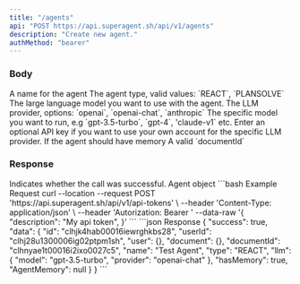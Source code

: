```yaml
---
title: "/agents"
api: "POST https://api.superagent.sh/api/v1/agents"
description: "Create new agent."
authMethod: "bearer"
---
```


### Body

<ParamField body="name" type="string">
  A name for the agent
</ParamField>
<ParamField body="type" type="string">
  The agent type, valid values: `REACT`, `PLANSOLVE`
</ParamField>
<ParamField body="llm" type="object">
  The large language model you want to use with the agent.
  <Expandable title="llm object">
    <ResponseField name="provider" type="string">
      The LLM provider, options: `openai`, `openai-chat`, `anthropic`
    </ResponseField>
    <ResponseField name="model" type="string">
      The specific model you want to run, e.g `gpt-3.5-turbo`, `gpt-4`,
      'claude-v1` etc.
    </ResponseField>
    <ResponseField name="api_key" type="string">
      Enter an optional API key if you want to use your own account for the
      specific LLM provider.
    </ResponseField>
  </Expandable>
</ParamField>

<ParamField body="hasMemory" type="boolean">
  If the agent should have memory
</ParamField>
<ParamField body="documentId" type="string">
  A valid `documentId`
</ParamField>

### Response

<ResponseField name="success" type="boolean">
  Indicates whether the call was successful.
</ResponseField>

<ResponseField name="data" type="object">
  Agent object
</ResponseField>

<RequestExample>
```bash Example Request
curl --location --request POST 'https://api.superagent.sh/api/v1/api-tokens' \
--header 'Content-Type: application/json' \
--header 'Autorization: Bearer <token>'
--data-raw '{
    "description": "My api token",
}'
```
</RequestExample>

<ResponseExample>
```json Response
{
  "success": true,
  "data": {
      "id": "clhjk4hab00016iewrghkbs28",
      "userId": "clhj28u1300006ig02ptpm1sh",
      "user": {},
      "document": {},
      "documentId": "clhnyae1t00016i2ixo0027c5",
      "name": "Test Agent",
      "type": "REACT",
      "llm": {
          "model": "gpt-3.5-turbo",
          "provider": "openai-chat"
      },
      "hasMemory": true,
      "AgentMemory": null
    }
}
```
</ResponseExample>
